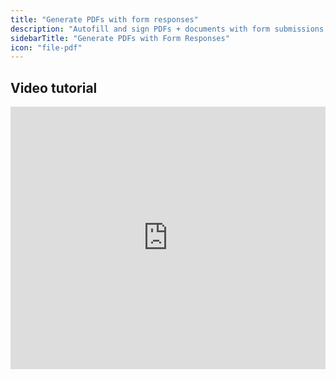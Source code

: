 ```yaml
---
title: "Generate PDFs with form responses"
description: "Autofill and sign PDFs + documents with form submissions. Attach completed documents to email notifications, allow immediate download in the form or upload to 3rd party apps."
sidebarTitle: "Generate PDFs with Form Responses"
icon: "file-pdf"
---
```


## Video tutorial

<Frame>
  <iframe class="notion-asset-object-fit" src="https://www.youtube.com/embed/417PJJ8DJHU" title="iframe video" frameborder="0" allowfullscreen loading="lazy" scrolling="auto" width="100%" height="420" />
</Frame>

## How it works

### 1. Create an autofill PDF or document

Open the form you would like to link with a PDF or document and head over to the **Integrate** tab. Look for `Generate PDF`.

<Frame>
  ![Screenshot of the Integrate tab of a form](/images/Screenshot2025-02-10at1.05.02PM.png)
</Frame>

Drag and drop your PDF or document file. You can **generate multiple documents** if needed.

### 2. Map fields to your document

If your PDF has recognizable form fields, Fillout will automatically detect them and add fields to the document, in amber color. If not, click `+ Add field` and drag/resize fields as necessary wherever you would like to insert text on your PDF.

Choose any **field** to open the right-hand panel and choose the appropriate **Connected fields**.

<Frame style={{ width: '624px', height: '338px' }}>
  ![Screenshot of the Integrate tab of a form](/images/Screenshot2025-02-10at1.00.00PM.png)
</Frame>

You can also change the **Font settings** used for respondent input.

<Frame style={{ width: '240px', height: '480px' }}>
  ![Screenshot of the Integrate tab of a form](/images/Screenshot2025-02-10at1.00.55PM.png)
</Frame>

For **Choice** fields or questions, click `+ Add option` to insert multiple fields corresponding to each possible form option.

<Frame style={{ width: '624px', height: '197px' }}>
  ![Screenshot of the Integrate tab of a form](/images/Screenshot2025-02-10at1.02.44PM.png)
</Frame>

### 3. Preview and publish your document

Click `Preview` to generate a document using your mappings and the latest submission from your form. Once you’re happy with the result, click `Publish` in the upper right corner to finalize the document.

### 4. Set up your preferred workflow

Now that your document mappings are configured, there are several ways to use your generated document.

<Frame style={{ width: '576px', height: '288px' }}>
  ![Screenshot of the Integrate tab of a form](/images/preferred-workflow.png)
</Frame>

By default, every time a new form submission is received, you can download the latest document in the **Results** tab. Look for the **Generated documents** column.

## Send autofilled PDFs to respondents

Go to your form's **Settings**, and turn on the `Respondent notifications` switch. Next, toggle the switch to `Attach generated documents or PDFs`. Alternatively, you can also do this with [custom emails](/respondent-emails) as well.

<Frame style={{ width: '576px', height: '189px' }}>
  ![Screenshot of the Integrate tab of a form](/images/upload-email.png)
</Frame>

## **Upload filled PDFs to 3rd party apps**

You can upload generated documents to 3rd party apps, like Airtable, Notion, SmartSuite, GoogleSheets, Dropbox, and more. Connect your form to your preferred app under **Integrate**.

In your integration **Mappings**, map a file upload field (from your 3rd party app) to the appropriate `Document` you created.

<Frame style={{ width: '576px', height: '214px' }}>
  ![Screenshot of the Integrate tab of a form](/images/Screenshot2025-02-10at1.11.40PM.png)
</Frame>

When you receive a submission, you will see an **integration link** in your form's **Results** page that will take you to the uploaded file in your chosen app.

<Frame style={{ width: '480px', height: '141px' }}>
  ![Screenshot of the Integrate tab of a form](/images/Screenshot2025-02-10at1.13.41PM.png)
</Frame>

## Let users download the PDF upon form completion

Lastly, you can add a `Download PDF` button from the left-hand panel to any [ending page](/ending-page) to let your respondents download the generated document once they complete a form.

<Frame style={{ width: '240px', height: '113px' }}>
  ![Screenshot of the Integrate tab of a form](/images/Screenshot2025-02-10at1.14.35PM.png)
</Frame>

## **Related articles**

<CardGroup cols={3}>
  <Card title="Respondent notification email" icon="bell" iconType="regular" color="#FFC738" href="/respondent-emails">
    Automatically email respondents a copy of their answers that can be edited.
  </Card>
  <Card title="Create an Airtable form" icon="table-layout" iconType="regular" color="#FFC738" href="/airtable">
    Make new or update existing Airtable bases with a custom Fillout form.
  </Card>
  <Card title="Ending page" icon="party-bell" iconType="regular" color="#FFC738" href="/ending-page">
    Show users a thank you page, redirect them to another site or form, or let them fill the form out again.
  </Card>
</CardGroup>
